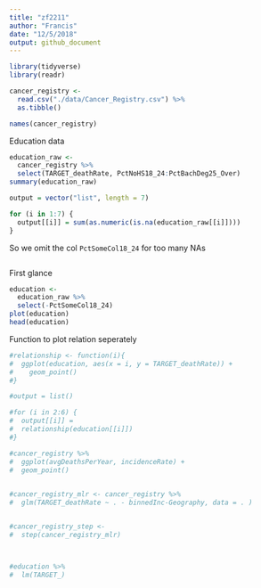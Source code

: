 ```yaml
---
title: "zf2211"
author: "Francis"
date: "12/5/2018"
output: github_document
---
```


```r
library(tidyverse)
library(readr)

```

```r
cancer_registry <- 
  read.csv("./data/Cancer_Registry.csv") %>% 
  as.tibble()

names(cancer_registry)
```


Education data

```r
education_raw <- 
  cancer_registry %>% 
  select(TARGET_deathRate, PctNoHS18_24:PctBachDeg25_Over)
summary(education_raw)

```



```r

output = vector("list", length = 7)

for (i in 1:7) {
  output[[i]] = sum(as.numeric(is.na(education_raw[[i]])))
}
```
So we omit the col `PctSomeCol18_24` for too many NAs





```r

```

First glance
```r
education <- 
  education_raw %>% 
  select(-PctSomeCol18_24)
plot(education)
head(education)
```





Function to plot relation seperately
```r
#relationship <- function(i){
#  ggplot(education, aes(x = i, y = TARGET_deathRate)) + 
#    geom_point()
#}
```


```r
#output = list()

#for (i in 2:6) {
#  output[[i]] = 
#  relationship(education[[i]])
#}
```












```r
#cancer_registry %>% 
#  ggplot(avgDeathsPerYear, incidenceRate) +
#  geom_point()
  
```



```r
#cancer_registry_mlr <- cancer_registry %>% 
#  glm(TARGET_deathRate ~ . - binnedInc-Geography, data = . ) 



```




```r
#cancer_registry_step <- 
#  step(cancer_registry_mlr)




```

```r
#education %>% 
#  lm(TARGET_)
```

